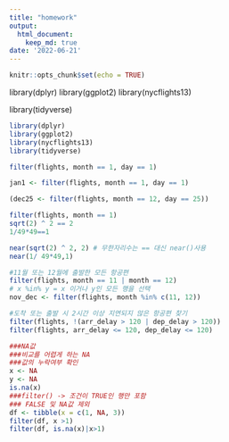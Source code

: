 ```yaml
---
title: "homework"
output:
  html_document:
    keep_md: true
date: '2022-06-21'
---
```


```r
knitr::opts_chunk$set(echo = TRUE)
```

library(dplyr)
library(ggplot2)
library(nycflights13)


library(tidyverse)

```r
library(dplyr)
library(ggplot2)
library(nycflights13)
library(tidyverse)
```


```r
filter(flights, month == 1, day == 1)
```
```r
jan1 <- filter(flights, month == 1, day == 1)

(dec25 <- filter(flights, month == 12, day == 25))

filter(flights, month == 1)
sqrt(2) ^ 2 == 2
1/49*49==1

near(sqrt(2) ^ 2, 2) # 무한자리수는 == 대신 near()사용
near(1/ 49*49,1)
```


```r
#11월 또는 12월에 출발한 모든 항공편
filter(flights, month == 11 | month == 12)
# x %in% y = x 이거나 y인 모든 행을 선택
nov_dec <- filter(flights, month %in% c(11, 12))
```




```r
#도착 또는 출발 시 2시간 이상 지연되지 않은 항공편 찾기
filter(flights, !(arr_delay > 120 | dep_delay > 120))
filter(flights, arr_delay <= 120, dep_delay <= 120)
```


```r
###NA값
###비교를 어렵게 하는 NA
###값의 누락여부 확인
x <- NA
y <- NA
is.na(x)
###filter() -> 조건이 TRUE인 행만 포함
### FALSE 및 NA값 제외
df <- tibble(x = c(1, NA, 3))
filter(df, x >1)
filter(df, is.na(x)|x>1)

```









